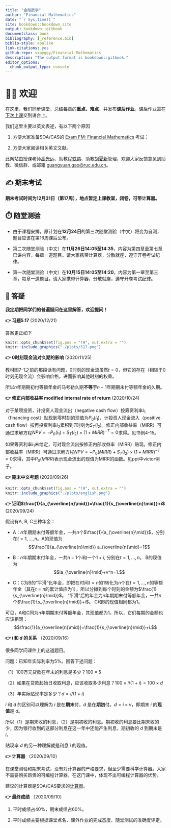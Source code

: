```yaml
--- 
title: "金融数学"
author: "Financial Mathematics"
date: "`r Sys.time()`"
site: bookdown::bookdown_site
output: bookdown::gitbook
documentclass: book
bibliography: [_reference.bib]
biblio-style: apalike
link-citations: yes
github-repo: sxpyggy/Financial-Mathematics
description: "The output format is bookdown::gitbook."
editor_options: 
  chunk_output_type: console
---
```


# 👨‍🏫 欢迎  {-}

在这里，我们同步课堂，总结每章的**重点、难点**，并发布**课后作业**。课后作业需在<u>下次上课</u>交到讲台上。

我们这里主要以英文表述，有以下两个原因

1. 方便大家准备SOA/CAS的 [Exam FM: Financial Mathematics](https://www.soa.org/education/exam-req/edu-exam-fm-detail/) 考试；

2. 方便大家阅读相关英文文献。

此网站由授课老师<u>高光远</u>、助教<u>程轶鹏</u>、助教<u>胡夏新</u>管理，欢迎大家反馈意见到助教、微信群、或邮箱 <guangyuan.gao@ruc.edu.cn>。

## ✍️ 期末考试 {- #final}

**期末考试时间为12月31日（第17周），地点暂定上课教室，闭卷，可带计算器。**

## ⏱️ 随堂测验 {- #exe}

- 由于课程安排，原计划在**12月24日**的第三次随堂测验（中文）将变为自测，题目应该在第16周课后公布。

- 第二次随堂测验（中文）在**11月26日14:05至14:35**，内容为第四章至第七章已讲内容，每章一道题目。请大家携带计算器，分散就座，遵守开卷考试纪律。

- 第一次随堂测验（中文）在**10月15日14:05至14:20**，内容为第一章至第三章，每章一道题目。请大家携带计算器，分散就座，遵守开卷考试纪律。

## 🤔 答疑 {-}

**我定期把同学们的普遍疑问在这里解答，欢迎提问！**

**👉  习题5.17** (2020/12/21)

答案更正如下

```r
knitr::opts_chunk$set(fig.pos = "!H", out.extra = "")
knitr::include_graphics("./plots/517.png")
```


**👉  0时刻现金流对久期的影响** (2020/11/25)

教材图7-1之前的那段话有问题，0时刻的现金流虽然$t=0$，但它的存在（相较于0时刻无现金流）会影响价格，进而影响其他时刻的权重。

所以$n$年期期初付等额年金的马考勒久期**不等于**$n-1$年期期末付等额年金的久期。


**👉  修正内部收益率 modified internal rate of return** (2020/10/24)

对于某项投资，计投资人现金流出（negative cash flow）按筹资利率$i_1$（financing cost）贴现到零时刻的现值为$P_0(i_1)$，计投资人现金流入（positive cash flow）按再投资利率$i_2$累积到$T$时刻为$S_T(i_2)$。修正内部收益率（MIRR）可通过求解方程$NPV=-P_0(i_1)+S_T(i_2)\times(1+MIRR)^{-T}=0$求得。见书例4-15。

如果筹资利率$i_1$未给定，可对现金流出按修正内部收益率（MIRR）贴现。修正内部收益率（MIRR）可通过求解方程$NPV=-P_0(MIRR)+S_T(i_2)\times(1+MIRR)^{-T}=0$求得，其中$P_0(MIRR)$表示现金流出的现值为MIRR的函数。见ppt中victor例子。

**👉 期末中文考题** (2020/09/26)

```r
knitr::opts_chunk$set(fig.pos = "!H", out.extra = "")
knitr::include_graphics("./plots/english.png")
```

**👉 证明$\frac{1}{a_{\overline{n}\mid}}=\frac{1}{s_{\overline{n}\mid}}+i$** (2020/09/24)

假设有A, B, C三种年金：

- A：$n$年期期末付等额年金，一共$n$个$\frac{1}{a_{\overline{n}\mid}}$，分别在$t=1,\ldots,n$。A的现值为$$\frac{1}{a_{\overline{n}\mid}} a_{\overline{n}\mid}=1$$

- B：$n$年期期末付年金，一共$n-1$个$i$和一个$1+i$, 分别在$t=1,\ldots,n$。 B的现值为$$ia_{\overline{n}\mid}+v^n=1.$$

- C：C为B的“平滑”化年金，即把在时间$t=n$的1转化为$n$个在$t=1,\ldots,n$的等额年金（其在$t=n$的累计值应为1），所以分摊到每个时刻的金额为$\frac{1}{s_{\overline{n}\mid}}$。 “平滑”后的年金为$n$年期期末付等额年金，一共$n$个$\frac{1}{s_{\overline{n}\mid}}+i$。 C和B的现值相同都为1。

可见，A和C同为$n$年期期末付等额年金，其现值都为1。所以，它们每期的金额也应该相同：
$$\frac{1}{a_{\overline{n}\mid}}=\frac{1}{s_{\overline{n}\mid}}+i.$$

**👉 $i$ 和 $d$ 的关系** （2020/09/16）

很多同学问课件上的这道题目。

问题：已知年实际利率为5%。回答下述问题：

（1）100万元贷款在年末的利息是多少？$100\times5%$

（2）如果在贷款起始日收取利息，应该收取多少利息？$100\times i/(1+i)=100\times d$

（3）年实际贴现率是多少？$d=i/(1+i)$

$i$ 和 $d$ 的区别可以理解为 $i$ 是在**期末**付，$d$ 是在**期初**付。$d=i\times v$，即期末 $i$ 的**现值**是 $d$。

所以（1）是期末收的利息，（2）是期初收的利息。期初收的利息要比期末收的少，因为银行收到的这部分利息在这一年中还能产生利息，期初收的 $d$ 到期末是 $i$。

贴现率 $d$ 的另一种理解就是利息 $i$ 的现值。


**👉 计算器** （2020/09/10）

在课堂测验和期末考试，没有对计算器的严格要求，但至少需要科学计算器。大家不需要购买昂贵的可编程计算器，在这门课中，体现不出可编程计算器的优势。

建议的计算器是SOA/CAS要求的[计算器](https://www.soa.org/education/exam-req/exam-day-info/edu-id-calculators/)。

**👉 最终成绩** （2020/09/10）

1. 平时成绩占40%，期末成绩占60%。

2. 平时成绩主要根据课堂点名、课外作业的完成态度、随堂测试的准确度评定。
 




